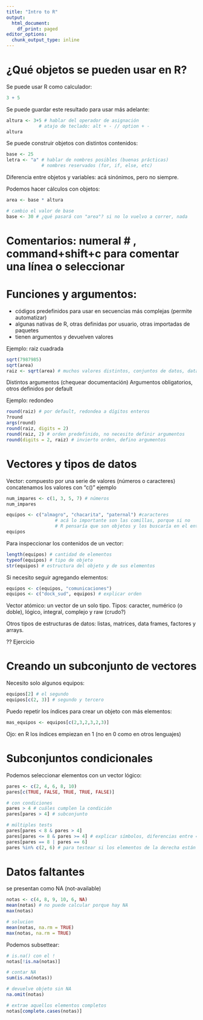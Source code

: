 ```yaml
---
title: "Intro to R"
output:
  html_document:
    df_print: paged
editor_options:
  chunk_output_type: inline
---
```

# ¿Qué objetos se pueden usar en R?

Se puede usar R como calculador:
```r
3 + 5
```

Se puede guardar este resultado para usar más adelante:
```r
altura <- 3+5 # hablar del operador de asignación
            # atajo de teclado: alt + - // option + -
altura
```
Se puede construir objetos con distintos contenidos:
```r
base <- 25
letra <- "a" # hablar de nombres posibles (buenas prácticas)
             # nombres reservados (for, if, else, etc)
```

Diferencia entre objetos y variables: acá sinónimos, pero no siempre.

Podemos hacer cálculos con objetos:
```r
area <- base * altura

# cambio el valor de base
base <- 30 # ¿qué pasará con "area"? si no lo vuelvo a correr, nada
```

# Comentarios: numeral # , command+shift+c para comentar una línea o seleccionar

# Funciones y argumentos:
* códigos predefinidos para usar en secuencias más complejas (permite automatizar)
* algunas nativas de R, otras definidas por usuario, otras importadas de paquetes
* tienen argumentos y devuelven valores

Ejemplo: raiz cuadrada
```r
sqrt(7987985)
sqrt(area)
raiz <- sqrt(area) # muchos valores distintos, conjuntos de datos, datasets, etc
```

Distintos argumentos (chequear documentación)
Argumentos obligatorios, otros definidos por default

Ejemplo: redondeo
```r
round(raiz) # por default, redondea a dígitos enteros
?round
args(round)
round(raiz, digits = 2)
round(raiz, 2) # orden predefinido, no necesito definir argumentos
round(digits = 2, raiz) # invierto orden, defino argumentos
```

# Vectores y tipos de datos

Vector: compuesto por una serie de valores (números o caracteres)
concatenamos los valores con "c()"
ejemplo
```r
num_impares <- c(1, 3, 5, 7) # números
num_impares

equipos <- c("almagro", "chacarita", "paternal") #caracteres
                  # acá lo importante son las comillas, porque si no
                  # R pensaría que son objetos y los buscaría en el entorno y tiraría un error
equipos
```

Para inspeccionar los contenidos de un vector:
```r
length(equipos) # cantidad de elementos
typeof(equipos) # tipo de objeto
str(equipos) # estructura del objeto y de sus elementos
```

Si necesito seguir agregando elementos:
```r
equipos <- c(equipos, "comunicaciones")
equipos <- c("dock_sud", equipos) # explicar orden
```

Vector atómico: un vector de un solo tipo.
Tipos: caracter, numérico (o doble), lógico, integral, complejo y raw (crudo?)

Otros tipos de estructuras de datos: listas, matrices, data frames, factores y arrays.

?? Ejercicio

# Creando un subconjunto de vectores

Necesito solo algunos equipos:
```r
equipos[2] # el segundo
equipos[c(2, 3)] # segundo y tercero
```

Puedo repetir los índices para crear un objeto con más elementos:
```r
mas_equipos <- equipos[c(2,3,2,3,2,3)]
```
Ojo: en R los índices empiezan en 1 (no en 0 como en otros lenguajes)

# Subconjuntos condicionales

Podemos seleccionar elementos con un vector lógico:
```r
pares <- c(2, 4, 6, 8, 10)
pares[c(TRUE, FALSE, TRUE, TRUE, FALSE)]

# con condiciones
pares > 4 # cuáles cumplen la condición
pares[pares > 4] # subconjunto

# múltiples tests
pares[pares < 8 & pares > 4]
pares[pares <= 8 & pares >= 4] # explicar símbolos, diferencias entre = y ==
pares[pares == 8 | pares == 6]
pares %in% c(2, 6) # para testear si los elementos de la derecha están en el vector definido a la izquierda
```

# Datos faltantes

se presentan como NA (not-available)
```r
notas <- c(4, 8, 9, 10, 6, NA)
mean(notas) # no puede calcular porque hay NA
max(notas)

# solucion
mean(notas, na.rm = TRUE)
max(notas, na.rm = TRUE)
```
Podemos subsettear:
```r
# is.na() con el !
notas[!is.na(notas)]

# contar NA
sum(is.na(notas))

# devuelve objeto sin NA
na.omit(notas)

# extrae aquellos elementos completos
notas[complete.cases(notas)]
```

